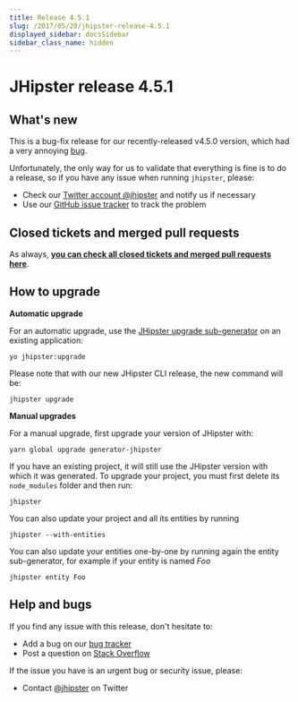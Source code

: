 ```yaml
---
title: Release 4.5.1
slug: /2017/05/20/jhipster-release-4.5.1
displayed_sidebar: docsSidebar
sidebar_class_name: hidden
---
```


JHipster release 4.5.1
==================

What's new
----------

This is a bug-fix release for our recently-released v4.5.0 version, which had a very annoying [bug](https://github.com/jhipster/generator-jhipster/issues/5797).

Unfortunately, the only way for us to validate that everything is fine is to do a release, so if you have any issue when running `jhipster`, please:

- Check our [Twitter account @jhipster](https://twitter.com/jhipster) and notify us if necessary
- Use our [GitHub issue tracker](https://github.com/jhipster/generator-jhipster/issues) to track the problem

Closed tickets and merged pull requests
------------
As always, __[you can check all closed tickets and merged pull requests here](https://github.com/jhipster/generator-jhipster/issues?q=milestone%3A4.5.1+is%3Aclosed)__.

How to upgrade
------------

**Automatic upgrade**

For an automatic upgrade, use the [JHipster upgrade sub-generator](/upgrading-an-application/) on an existing application:

```
yo jhipster:upgrade
```

Please note that with our new JHipster CLI release, the new command will be:

```
jhipster upgrade
```

**Manual upgrades**

For a manual upgrade, first upgrade your version of JHipster with:

```
yarn global upgrade generator-jhipster
```

If you have an existing project, it will still use the JHipster version with which it was generated.
To upgrade your project, you must first delete its `node_modules` folder and then run:

```
jhipster
```

You can also update your project and all its entities by running

```
jhipster --with-entities
```

You can also update your entities one-by-one by running again the entity sub-generator, for example if your entity is named _Foo_

```
jhipster entity Foo
```

Help and bugs
--------------

If you find any issue with this release, don't hesitate to:

- Add a bug on our [bug tracker](https://github.com/jhipster/generator-jhipster/issues?state=open)
- Post a question on [Stack Overflow](http://stackoverflow.com/tags/jhipster/info)

If the issue you have is an urgent bug or security issue, please:

- Contact [@jhipster](https://twitter.com/jhipster) on Twitter
